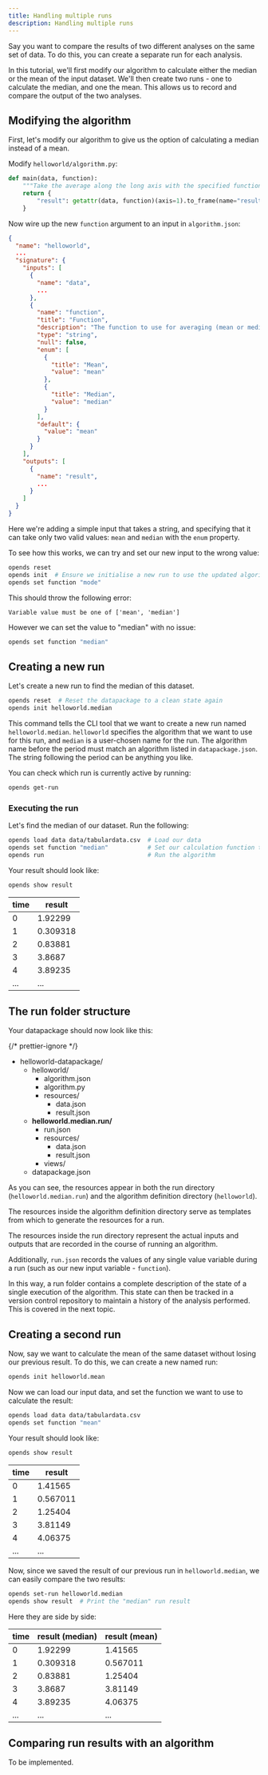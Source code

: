 ```yaml
---
title: Handling multiple runs
description: Handling multiple runs
---
```



Say you want to compare the results of two different analyses on the same set of data. To do this, you can create a separate run for each analysis.

In this tutorial, we'll first modify our algorithm to calculate either the median or the mean of the input dataset. We'll then create two runs - one to calculate the median, and one the mean. This allows us to record and compare the output of the two analyses.

## Modifying the algorithm

First, let's modify our algorithm to give us the option of calculating a median instead of a mean.

Modify `helloworld/algorithm.py`:

```python title="helloworld/algorithm.py" ins=", function" ins="getattr(data, function)"
def main(data, function):
    """Take the average along the long axis with the specified function"""
    return {
        "result": getattr(data, function)(axis=1).to_frame(name="result"),
    }
```

Now wire up the new `function` argument to an input in `algorithm.json`:

```json title="helloworld/algorithm.json ins={10-29}
{
  "name": "helloworld",
  ...
  "signature": {
    "inputs": [
      {
        "name": "data",
        ...
      },
      {
        "name": "function",
        "title": "Function",
        "description": "The function to use for averaging (mean or median)",
        "type": "string",
        "null": false,
        "enum": [
          {
            "title": "Mean",
            "value": "mean"
          },
          {
            "title": "Median",
            "value": "median"
          }
        ],
        "default": {
          "value": "mean"
        }
      }
    ],
    "outputs": [
      {
        "name": "result",
        ...
      }
    ]
  }
}
```

Here we're adding a simple input that takes a string, and specifying that it can take only two valid values: `mean` and `median` with the `enum` property.

To see how this works, we can try and set our new input to the wrong value:

```bash
opends reset
opends init  # Ensure we initialise a new run to use the updated algorithm signature
opends set function "mode"
```

This should throw the following error:

```
Variable value must be one of ['mean', 'median']
```

However we can set the value to "median" with no issue:

```bash
opends set function "median"
```

## Creating a new run

Let's create a new run to find the median of this dataset.

```bash
opends reset  # Reset the datapackage to a clean state again
opends init helloworld.median
```

This command tells the CLI tool that we want to create a new run named `helloworld.median`. `helloworld` specifies the algorithm that we want to use for this run, and `median` is a user-chosen name for the run. The algorithm name before the period must match an algorithm listed in `datapackage.json`. The string following the period can be anything you like.

You can check which run is currently active by running:

```bash
opends get-run
```

### Executing the run

Let's find the median of our dataset. Run the following:

```bash
opends load data data/tabulardata.csv  # Load our data
opends set function "median"           # Set our calculation function to "median"
opends run                             # Run the algorithm
```

Your result should look like:

```bash
opends show result
```

| time | result   |
| ---- | -------- |
| 0    | 1.92299  |
| 1    | 0.309318 |
| 2    | 0.83881  |
| 3    | 3.8687   |
| 4    | 3.89235  |
| ...  | ...      |

## The run folder structure

Your datapackage should now look like this:

{/* prettier-ignore */}
<FileTree>
- helloworld-datapackage/
  - helloworld/
    - algorithm.json
    - algorithm.py
    - resources/
      - data.json
      - result.json
  - **helloworld.median.run/**
    - run.json
    - resources/
      - data.json
      - result.json
    - views/
  - datapackage.json
</FileTree>

As you can see, the resources appear in both the run directory (`helloworld.median.run`) and the algorithm definition directory (`helloworld`).

The resources inside the algorithm definition directory serve as templates from which to generate the resources for a run.

The resources inside the run directory represent the actual inputs and outputs that are recorded in the course of running an algorithm.

Additionally, `run.json` records the values of any single value variable during a run (such as our new input variable - `function`).

In this way, a run folder contains a complete description of the state of a single execution of the algorithm. This state can then be tracked in a version control repository to maintain a history of the analysis performed. This is covered in the next topic.

## Creating a second run

Now, say we want to calculate the mean of the same dataset without losing our previous result. To do this, we can create a new named run:

```bash
opends init helloworld.mean
```

Now we can load our input data, and set the function we want to use to calculate the result:

```bash
opends load data data/tabulardata.csv
opends set function "mean"
```

Your result should look like:

```bash
opends show result
```

| time | result   |
| ---- | -------- |
| 0    | 1.41565  |
| 1    | 0.567011 |
| 2    | 1.25404  |
| 3    | 3.81149  |
| 4    | 4.06375  |
| ...  | ...      |

Now, since we saved the result of our previous run in `helloworld.median`, we can easily compare the two results:

```bash
opends set-run helloworld.median
opends show result  # Print the "median" run result
```

Here they are side by side:

| time | result (median) | result (mean) |
| ---- | --------------- | ------------- |
| 0    | 1.92299         | 1.41565       |
| 1    | 0.309318        | 0.567011      |
| 2    | 0.83881         | 1.25404       |
| 3    | 3.8687          | 3.81149       |
| 4    | 3.89235         | 4.06375       |
| ...  | ...             | ...           |

## Comparing run results with an algorithm

To be implemented.
